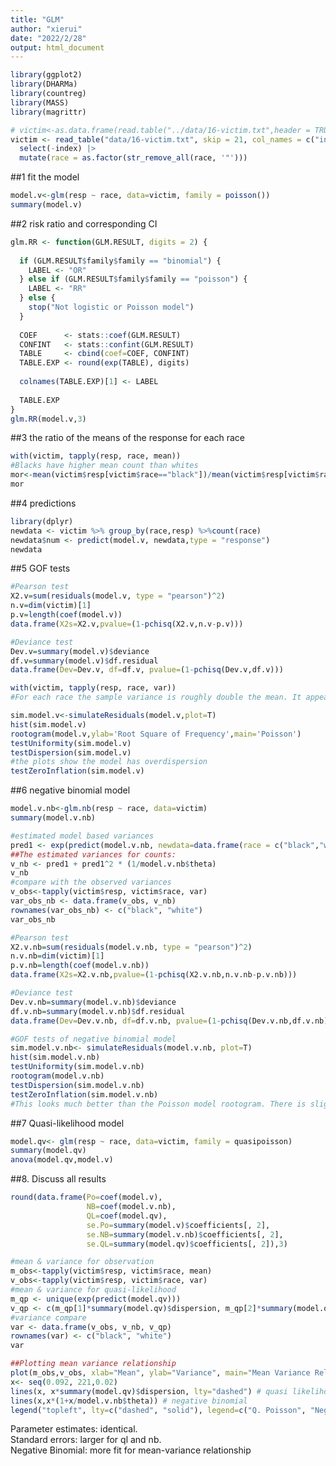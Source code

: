 ```yaml
---
title: "GLM"
author: "xierui"
date: "2022/2/28"
output: html_document
---
```


```r
library(ggplot2)
library(DHARMa)
library(countreg)
library(MASS)
library(magrittr)

# victim<-as.data.frame(read.table("../data/16-victim.txt",header = TRUE))
victim <- read_table("data/16-victim.txt", skip = 21, col_names = c("index", "resp", "race")) |>
  select(-index) |>
  mutate(race = as.factor(str_remove_all(race, '"')))
```

##1 fit the model
```r
model.v<-glm(resp ~ race, data=victim, family = poisson())
summary(model.v)
```

##2 risk ratio and corresponding CI
```r
glm.RR <- function(GLM.RESULT, digits = 2) {
  
  if (GLM.RESULT$family$family == "binomial") {
    LABEL <- "OR"
  } else if (GLM.RESULT$family$family == "poisson") {
    LABEL <- "RR"
  } else {
    stop("Not logistic or Poisson model")
  }
  
  COEF      <- stats::coef(GLM.RESULT)
  CONFINT   <- stats::confint(GLM.RESULT)
  TABLE     <- cbind(coef=COEF, CONFINT)
  TABLE.EXP <- round(exp(TABLE), digits)
  
  colnames(TABLE.EXP)[1] <- LABEL
  
  TABLE.EXP
}
glm.RR(model.v,3)
```

##3 the ratio of the means of the response for each race
```r
with(victim, tapply(resp, race, mean))
#Blacks have higher mean count than whites
mor<-mean(victim$resp[victim$race=="black"])/mean(victim$resp[victim$race=="white"])
mor
```

##4 predictions
```r
library(dplyr)
newdata <- victim %>% group_by(race,resp) %>%count(race)
newdata$num <- predict(model.v, newdata,type = "response")
newdata
```

##5 GOF tests
```r
#Pearson test
X2.v=sum(residuals(model.v, type = "pearson")^2)
n.v=dim(victim)[1]
p.v=length(coef(model.v))
data.frame(X2s=X2.v,pvalue=(1-pchisq(X2.v,n.v-p.v)))

#Deviance test
Dev.v=summary(model.v)$deviance
df.v=summary(model.v)$df.residual
data.frame(Dev=Dev.v, df=df.v, pvalue=(1-pchisq(Dev.v,df.v)))

with(victim, tapply(resp, race, var))
#For each race the sample variance is roughly double the mean. It appears we have overdispersion.

sim.model.v<-simulateResiduals(model.v,plot=T)
hist(sim.model.v)
rootogram(model.v,ylab='Root Square of Frequency',main='Poisson')
testUniformity(sim.model.v)
testDispersion(sim.model.v)
#the plots show the model has overdispersion
testZeroInflation(sim.model.v)
```

##6 negative binomial model
```r
model.v.nb<-glm.nb(resp ~ race, data=victim)
summary(model.v.nb)

#estimated model based variances
pred1 <- exp(predict(model.v.nb, newdata=data.frame(race = c("black","white"))))
##The estimated variances for counts:
v_nb <- pred1 + pred1^2 * (1/model.v.nb$theta)
v_nb
#compare with the observed variances
v_obs<-tapply(victim$resp, victim$race, var)
var_obs_nb <- data.frame(v_obs, v_nb)
rownames(var_obs_nb) <- c("black", "white")
var_obs_nb

#Pearson test
X2.v.nb=sum(residuals(model.v.nb, type = "pearson")^2)
n.v.nb=dim(victim)[1]
p.v.nb=length(coef(model.v.nb))
data.frame(X2s=X2.v.nb,pvalue=(1-pchisq(X2.v.nb,n.v.nb-p.v.nb)))

#Deviance test
Dev.v.nb=summary(model.v.nb)$deviance
df.v.nb=summary(model.v.nb)$df.residual
data.frame(Dev=Dev.v.nb, df=df.v.nb, pvalue=(1-pchisq(Dev.v.nb,df.v.nb)))

#GOF tests of negative binomial model
sim.model.v.nb<- simulateResiduals(model.v.nb, plot=T)
hist(sim.model.v.nb)
testUniformity(sim.model.v.nb)
rootogram(model.v.nb)
testDispersion(sim.model.v.nb)
testZeroInflation(sim.model.v.nb)
#This looks much better than the Poisson model rootogram. There is slight underfitting/overfitting for counts 1 through 3, but otherwise it looks pretty good.

```

##7  Quasi-likelihood model
```r
model.qv<- glm(resp ~ race, data=victim, family = quasipoisson)
summary(model.qv)
anova(model.qv,model.v)
```

##8. Discuss all results
```r
round(data.frame(Po=coef(model.v),
                 NB=coef(model.v.nb),
                 QL=coef(model.qv),
                 se.Po=summary(model.v)$coefficients[, 2], 
                 se.NB=summary(model.v.nb)$coefficients[, 2],
                 se.QL=summary(model.qv)$coefficients[, 2]),3)

#mean & variance for observation
m_obs<-tapply(victim$resp, victim$race, mean)
v_obs<-tapply(victim$resp, victim$race, var)
#mean & variance for quasi-likelihood
m_qp <- unique(exp(predict(model.qv)))
v_qp <- c(m_qp[1]*summary(model.qv)$dispersion, m_qp[2]*summary(model.qv)$dispersion) 
#variance compare
var <- data.frame(v_obs, v_nb, v_qp)
rownames(var) <- c("black", "white")
var

##Plotting mean variance relationship
plot(m_obs,v_obs, xlab="Mean", ylab="Variance", main="Mean Variance Relationship", ylim=c(0,1.5), xlim = c(0,1.5))
x<- seq(0.092, 221,0.02)
lines(x, x*summary(model.qv)$dispersion, lty="dashed") # quasi likelihood
lines(x,x*(1+x/model.v.nb$theta)) # negative binomial
legend("topleft", lty=c("dashed", "solid"), legend=c("Q. Poisson", "Neg Binom."), inset=0.6)

```
Parameter estimates: identical.    
Standard errors: larger for ql and nb.   
Negative Binomial: more fit for mean-variance relationship
